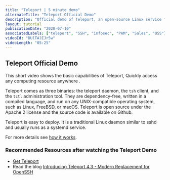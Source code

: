 ```yaml
---
title: "Teleport | 5 minute demo"
alternateTitle: "Teleport Official Demo"
description: "Official demo of Teleport, an open-source Linux service for setting up infrastructure access via SSH or Kubernetes."
layout: tutorial
publicationDate: "2020-07-10"
associatedLabels: ["teleport", "SSH", "infosec", "PAM", "Sales", "OSS"]
videoId: "DUlTAlEJr5w"
videoLength: "05:25"
---
```


## Teleport Official Demo

This short video shows the basic capabilities of Teleport, Quickly access any computing resource anywhere .

Teleport comes as three binaries: the teleport daemon, the `tsh` client, and the `tctl` administration tool. They are dependency-free,
written in a compiled language, and run on any UNIX-compatible operating system, such as Linux, FreeBSD, or macOS. Teleport is open source
under the Apache 2 license and the source code is available on Github.

Teleport is easy to deploy. It is a traditional Linux daemon similar to sshd and usually runs as a systemd service.

For more details see [how it works](https://goteleport.com//teleport/how-it-works/).

### Recommended Resources after watching the Teleport Demo

- [Get Teleport](https://goteleport.com/pricing/)
- Read the blog [Introducing Teleport 4.3 - Modern Replacement for OpenSSH](https://goteleport.com//blog/introducing-teleport-4-point-3-modern-replacement-for-openssh/)

